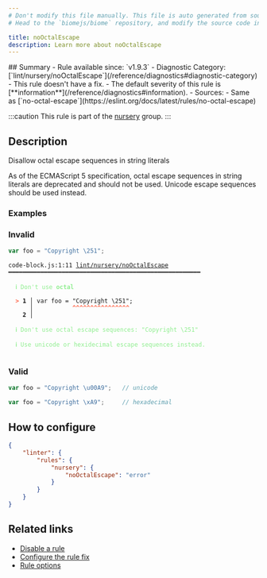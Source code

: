 ```yaml
---
# Don't modify this file manually. This file is auto generated from source, and you will lose your changes next time the website is built.
# Head to the `biomejs/biome` repository, and modify the source code in there.

title: noOctalEscape
description: Learn more about noOctalEscape
---
```


<Tabs>
<TabItem label="JavaScript (and super languages)" icon="seti:javascript">
## Summary
- Rule available since: `v1.9.3`
- Diagnostic Category: [`lint/nursery/noOctalEscape`](/reference/diagnostics#diagnostic-category)
- This rule doesn't have a fix.
- The default severity of this rule is [**information**](/reference/diagnostics#information).
- Sources: 
  - Same as [`no-octal-escape`](https://eslint.org/docs/latest/rules/no-octal-escape)

:::caution
This rule is part of the [nursery](/linter/rules/#nursery) group.
:::
## Description
Disallow octal escape sequences in string literals

As of the ECMAScript 5 specification, octal escape sequences in string literals are deprecated and should not be used.
Unicode escape sequences should be used instead.

### Examples

### Invalid

```js
var foo = "Copyright \251";
```

<pre class="language-text"><code class="language-text">code-block.js:1:11 <a href="https://biomejs.dev/linter/rules/no-octal-escape">lint/nursery/noOctalEscape</a> ━━━━━━━━━━━━━━━━━━━━━━━━━━━━━━━━━━━━━━━━━━━━━━━━━━━━━━<br /><br />  <strong><span style="color: lightgreen;">ℹ</span></strong> <span style="color: lightgreen;">Don't use </span><span style="color: lightgreen;"><strong>octal</strong></span><br />  <br />  <strong><span style="color: Tomato;">&gt;</span></strong> <strong>1 │ </strong>var foo = &quot;Copyright &#92;251&quot;;<br />   <strong>   │ </strong>          <strong><span style="color: Tomato;">^</span></strong><strong><span style="color: Tomato;">^</span></strong><strong><span style="color: Tomato;">^</span></strong><strong><span style="color: Tomato;">^</span></strong><strong><span style="color: Tomato;">^</span></strong><strong><span style="color: Tomato;">^</span></strong><strong><span style="color: Tomato;">^</span></strong><strong><span style="color: Tomato;">^</span></strong><strong><span style="color: Tomato;">^</span></strong><strong><span style="color: Tomato;">^</span></strong><strong><span style="color: Tomato;">^</span></strong><strong><span style="color: Tomato;">^</span></strong><strong><span style="color: Tomato;">^</span></strong><strong><span style="color: Tomato;">^</span></strong><strong><span style="color: Tomato;">^</span></strong><strong><span style="color: Tomato;">^</span></strong><br />    <strong>2 │ </strong><br />  <br />  <strong><span style="color: lightgreen;">ℹ</span></strong> <span style="color: lightgreen;">Don't use octal escape sequences: &quot;Copyright &#92;251&quot;</span><br />  <br />  <strong><span style="color: lightgreen;">ℹ</span></strong> <span style="color: lightgreen;">Use unicode or hexidecimal escape sequences instead.</span><br />  <br /></code></pre>

### Valid

```js
var foo = "Copyright \u00A9";   // unicode

var foo = "Copyright \xA9";     // hexadecimal
```

## How to configure
```json title="biome.json"
{
	"linter": {
		"rules": {
			"nursery": {
				"noOctalEscape": "error"
			}
		}
	}
}

```
## Related links

- [Disable a rule](/linter/#disable-a-lint-rule)
- [Configure the rule fix](/linter#configure-the-rule-fix)
- [Rule options](/linter/#rule-options)

</TabItem>
</Tabs>

